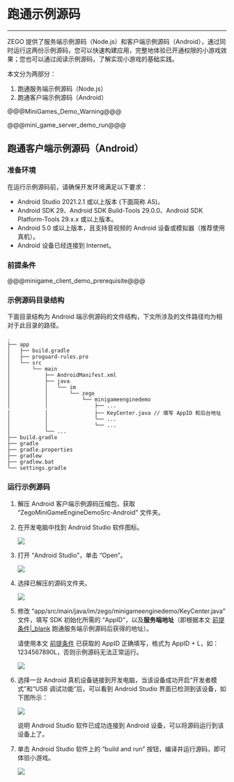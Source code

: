 # 跑通示例源码

---

ZEGO 提供了服务端示例源码（Node.js）和客户端示例源码（Android），通过同时运行这两份示例源码，您可以快速构建应用，完整地体验已开通权限的小游戏效果；您也可以通过阅读示例源码，了解实现小游戏的基础实践。

本文分为两部分：

1. 跑通服务端示例源码（Node.js）
2. 跑通客户端示例源码（Android）

@@@MiniGames_Demo_Warning@@@

@@@mini_game_server_demo_run@@@

## 跑通客户端示例源码（Android）

### 准备环境

在运行示例源码前，请确保开发环境满足以下要求：

- Android Studio  2021.2.1 或以上版本 (下面简称 AS)。
- Android SDK 29、Android SDK Build-Tools 29.0.0、Android SDK Platform-Tools 29.x.x 或以上版本。
- Android 5.0 或以上版本，且支持音视频的 Android 设备或模拟器（推荐使用真机）。
- Android 设备已经连接到 Internet。

### 前提条件

@@@minigame_client_demo_prerequisite@@@

### 示例源码目录结构

下面目录结构为 Android 端示例源码的文件结构，下文所涉及的文件路径均为相对于此目录的路径。

```tree
.
├── app
│   ├── build.gradle
│   ├── proguard-rules.pro
│   └── src
│       └── main
│           ├── AndroidManifest.xml
│           ├── java
│           │   └── im
│           │       └── zego
│           │           └── minigameenginedemo
│           │               ├── ...
│           │               ├── KeyCenter.java // 填写 AppID 和后台地址
│           │               └── ...
│           │               └── ...
│           └── ...
├── build.gradle
├── gradle
├── gradle.properties
├── gradlew
├── gradlew.bat
└── settings.gradle
```

### 运行示例源码

1. 解压 Android 客户端示例源码压缩包，获取 “ZegoMiniGameEngineDemoSrc-Android” 文件夹。

2. 在开发电脑中找到 Android Studio 软件图标。

    <Frame width="512" height="auto" caption=""><img src="https://storage.zego.im/sdk-doc/Pics/GoEnjoy/online_KTV/SampleCodes/AS_icon.png" /></Frame>
    
3. 打开 “Android Studio”，单击 “Open”。   

    <Frame width="512" height="auto" caption=""><img src="https://storage.zego.im/sdk-doc/Pics/GoEnjoy/online_KTV/SampleCodes/AS_Welcome_Interface.png" /></Frame>

4. 选择已解压的源码文件夹。

    <Frame width="512" height="auto" caption=""><img src="https://storage.zego.im/sdk-doc/Pics/MiniGames/open.jpeg" /></Frame>

<a name="host_ip"></a>

5. 修改 “app/src/main/java/im/zego/minigameenginedemo/KeyCenter.java” 文件，填写 SDK 初始化所需的 “AppID”，以及**服务端地址**（即根据本文 [前提条件\|_blank](#17678#2_2) 跑通服务端示例源码后获得的地址）。

    <Warning title="Warning">

    请使用本文 [前提条件](#17678#2_2) 已获取的 AppID 正确填写，格式为 AppID + L，如：1234567890L，否则示例源码无法正常运行。 
    </Warning>    

    <Frame width="512" height="auto" caption=""><img src="https://storage.zego.im/sdk-doc/Pics/MiniGames/Demo_info_reqiured_android.jpeg" /></Frame>

6. 选择一台 Android 真机设备链接到开发电脑，当该设备成功开启“开发者模式”和“USB 调试功能”后，可以看到 Android Studio 界面已检测到该设备，如下图所示：
  
    <Frame width="512" height="auto" caption=""><img src="https://storage.zego.im/sdk-doc/Pics/GoEnjoy/LiveShow/android_device_detected.png" /></Frame>   

    说明 Android Studio 软件已成功连接到 Android 设备，可以将源码运行到该设备上了。

7. 单击 Android Studio 软件上的 “build and run” 按钮，编译并运行源码，即可体验小游戏。  

    <Frame width="512" height="auto" caption=""><img src="https://storage.zego.im/sdk-doc/Pics/GoEnjoy/LiveShow/android_build_and_run.png" /></Frame>
